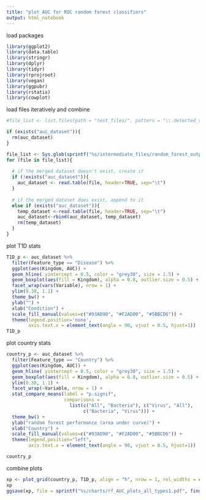 ```yaml
---
title: "plot AUC for ROC random forest classifiers"
output: html_notebook
---
```


load packages
```r
library(ggplot2)
library(data.table)
library(stringr)
library(dplyr)
library(tidyr)
library(rprojroot)
library(vegan)
library(ggpubr)
library(rstatix)
library(cowplot)

```



load files iteratively and combine
```r
#file_list <- list.files(path = "test_files/", pattern = "\\.detected_species.tsv$")

if (exists("auc_dataset")){
  rm(auc_dataset)
}

file_list <- Sys.glob(sprintf("%s/intermediate_files/random_forest_outputs/rf_ROC_AUC_*_groups.tsv", find_rstudio_root_file()))
for (file in file_list){
      
  # if the merged dataset doesn't exist, create it
  if (!exists("auc_dataset")){
    auc_dataset <- read.table(file, header=TRUE, sep="\t")
  }
  
  # if the merged dataset does exist, append to it
  else if (exists("auc_dataset")){
    temp_dataset <-read.table(file, header=TRUE, sep="\t")
    auc_dataset<-rbind(auc_dataset, temp_dataset)
    rm(temp_dataset)
  }
}
```

plot T1D stats
```r
T1D_p <- auc_dataset %>%
  filter(Feature_type == "Disease") %>%
  ggplot(aes(Kingdom, AUC)) +
  geom_hline( yintercept = 0.5, color = "grey30", size = 1.5) +
  geom_boxplot(aes(fill = Kingdom), alpha = 0.8, outlier.size = 0.5) + 
  facet_wrap(vars(Variable), nrow = 1) +
  ylim(0.38, 1.1) + 
  theme_bw() + 
  ylab("") + 
  xlab("Condition") + 
  scale_fill_manual(values=c("#93AD90", "#F2AD00", "#5BBCD6")) + 
  theme(legend.position='none', 
        axis.text.x = element_text(angle = 90, vjust = 0.5, hjust=1))
T1D_p

```
plot country stats
```r

country_p <- auc_dataset %>%
  filter(Feature_type == "Country") %>%
  ggplot(aes(Kingdom, AUC)) + 
  geom_hline( yintercept = 0.5, color = "grey30", size = 1.5) +
  geom_boxplot(aes(fill = Kingdom), alpha = 0.8, outlier.size = 0.5) + 
  ylim(0.38, 1.1) + 
  facet_wrap(~Variable, nrow = 1) +
  stat_compare_means(label = "p.signif",
                     comparisons = 
                       list(c("All", "Bacteria"), c("Virus", "All"),
                            c("Bacteria", "Virus"))) +
  theme_bw() + 
  ylab("random forest performance (area under curve)") + 
  xlab("Country") + 
  scale_fill_manual(values=c("#93AD90", "#F2AD00", "#5BBCD6")) +
  theme(legend.position="left", 
        axis.text.x = element_text(angle = 90, vjust = 0.5, hjust=1)) 

country_p 
```

combine plots
```r
xp <- plot_grid(country_p, T1D_p, align = "h", nrow = 1, rel_widths = c(70/100, 30/100))
xp
ggsave(xp, file = sprintf("%s/charts/rf_AUC_plots_all_types1.pdf", find_rstudio_root_file()), width = 8, height = 5)

```











